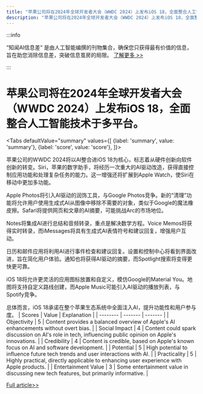 ```yaml
---
title: "苹果公司将在2024年全球开发者大会（WWDC 2024）上发布iOS 18，全面整合人工智能技术于多平台。"
description: "苹果公司将在2024年全球开发者大会（WWDC 2024）上发布iOS 18，全面整合人工智能技术于多平台。"
---
```



:::info

“知闻AI信息差“ 是由人工智能编撰的刊物集合，确保您只获得最有价值的信息，旨在助您消除信息差，突破信息茧房的局限。  [了解更多 >>](/)

:::

# 苹果公司将在2024年全球开发者大会（WWDC 2024）上发布iOS 18，全面整合人工智能技术于多平台。


<Tabs
	defaultValue="summary"
	values={[
	{label: 'summary', value: 'summary'},
	{label: 'score', value: 'score'},
]}>
<TabItem value="summary">


苹果公司的WWDC 2024将以AI整合进iOS 18为核心，标志着从硬件创新向软件创新的转变。Siri，苹果的数字助手，将经历一次重大的AI驱动改造，获得直接控制应用功能和处理复杂任务的能力。这一增强还将扩展到Apple Watch，使Siri在移动中更加多功能。

Apple Photos将引入AI驱动的润饰工具，与Google Photos竞争。新的“清理”功能将允许用户使用生成式AI从图像中移除不需要的对象，类似于Google的魔法橡皮擦。Safari将提供网页和文章的AI摘要，可能挑战Arc的市场地位。

Notes将集成AI进行总结和音频转录，重点是解决数学方程。Voice Memos将获得实时转录，而iMessages将具有生成式AI表情符号和建议回复，增强用户互动。

日历和邮件应用将利用AI进行事件检查和建议回复。设置和控制中心将看到界面改进，旨在简化用户体验。通知也将获得AI驱动的摘要，而Spotlight搜索将变得更快更可靠。

iOS 18将允许更灵活的应用图标放置和自定义，模仿Google的Material You。地图将支持自定义路线创建，而Apple Music可能引入AI驱动的播放列表，与Spotify竞争。

总体而言，iOS 18承诺在整个苹果生态系统中全面注入AI，提升功能性和用户参与度。
</TabItem>
<TabItem value="score">
	| Scores     | Value   | Explanation |
	| -------- | ------- | ------- |
	| Objectivity  | 5    | Content provides a balanced overview of Apple's AI enhancements without overt bias.    |
	| Social Impact | 4     | Content could spark discussion on AI's role in tech, influencing public opinion on Apple's innovations.    |
	| Credibility    | 4    | Content is credible, based on Apple's known focus on AI and software development.    |
	| Potential    | 5    | High potential to influence future tech trends and user interactions with AI.    |
	| Practicality    | 5    | Highly practical, directly applicable to enhancing user experience with Apple products.    |
	| Entertainment Value    | 3    | Some entertainment value in discussing new tech features, but primarily informative.    |
</TabItem>
</Tabs>

[Full article>>](https://techcrunch.com/2024/06/05/what-to-expect-from-apples-ai-powered-ios-18-at-wwdc-2024/)
